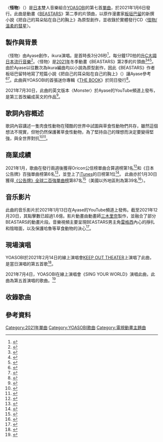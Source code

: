 {{noteTA
|G1=Music
}}
{{About|歌曲|“怪物”的其他意思|怪物 (消歧义)}}
{{Infobox Song
| name       = 怪物
| original_name = 「{{lang|ja|怪物}}」
| type       = single
| artist     = [[YOASOBI|YOASOBI]]
| cover      = Kaibutsucoverart.jpg
| border     = Yes
| album      = 《[[THE_BOOK_2|THE BOOK 2]]》
| released   = {{start date|2021|1|6}}
| format     = [[數位音樂下載|數位下載]]
| recorded   = 
| genre      = [[J-POP|J-POP]]
| length     = {{duration|m=3|s=26}}
| label      = [[YOASOBI|YOASOBI]]
| writer     = [[Ayase|Ayase]]
| producer   = [[Ayase|Ayase]]
| chronology = [[YOASOBI|YOASOBI]]
| prev_title = [[遙_(YOASOBI歌曲)|遙]]
| prev_year  = 2020
| next_title = [[溫柔的彗星|溫柔的彗星]]
| next_year  = 2021
| misc = {{External music video|{{youtube|dy90tA3TT1c|〈怪物〉}}}}
}}
{{Infobox Song
| name       = Monster
| original_name = 「{{lang|ja|怪物}}」
| type       = single
| artist     = [[YOASOBI|YOASOBI]]
| cover      = Yoasobi-Monster.jpeg
| border     = Yes
| album      = 《[[E-SIDE|E-SIDE]]》
| released   = {{start date|2021|7|29}}
| format     = [[數位音樂下載|數位下載]]
| recorded   = 
| genre      = [[J-POP|J-POP]]<br />英文歌曲
| length     = {{duration|m=3|s=25}}
| label      = [[YOASOBI|YOASOBI]]
| writer     = [[Ayase|Ayase]]
| producer   = [[Ayase|Ayase]]
| chronology = [[YOASOBI|YOASOBI]]
| prev_title = [[三原色_(YOASOBI歌曲)|RGB]]
| prev_year  = 2021
| next_title = [[群青_(YOASOBI歌曲)|Blue]]
| next_year  = 2021
| misc = {{External music video|{{youtube|Eoe5IZHbarQ|〈Monster〉}}}}
}}
〈'''怪物'''〉（{{jpn|j={{Ruby|怪物|かいぶつ}}|rm=kaibutsu|f=h}}）是[[日本|日本]]雙人音樂組合[[YOASOBI|YOASOBI]]的第七首[[單曲|單曲]]，於2021年1月6日發行。此曲是動畫《[[BEASTARS|BEASTARS]]》第二季的片頭曲，以原作漫畫家[[板垣巴留|板垣巴留]]的新撰小說《把自己的耳朵貼在自己的胸上》為原型創作，並收錄於實體發行CD〈[[怪物/溫柔的彗星|怪物/溫柔的彗星]]〉。

== 製作與背景 ==
〈怪物〉由Ayase創作，ikura演唱。是首時長3分26秒<ref name="youtube">{{Cite web|url=https://m.youtube.com/watch?v=dy90tA3TT1c|script-title=ja:YOASOBI「怪物」Official Music Video　(YOASOBI - Monster)|access-date=2021-03-01}}</ref>，每分鐘170拍的[[升C大調|升C大調]][[日本流行音樂|日本流行音樂]]<ref>{{Cite web |url=https://musicstax.com/track/na/06XQvnJb53SUYmlWIhUXUi |script-title=ja:Key and BPM of 怪物 by YOASOBI |website=musicstax.com |language=en |accessdate=2021-03-01 |archive-date=2021-02-17 |archive-url=https://web.archive.org/web/20210217113147/https://musicstax.com/track/na/06XQvnJb53SUYmlWIhUXUi |dead-url=no }}</ref>。〈怪物〉是[[2021年|2021年]]冬季動畫《BEASTARS》第2季的片頭曲<ref>{{Cite news|url=https://www.barks.jp/news/?id=1000194209|script-title=ja:YOASOBI、『BEASTARS』第2期OPテーマ「怪物」配信＋ノンクレジットOP映像＆ジャケット公開|date=2020-12-21|publisher=Barks|access-date=2021-03-16|archive-date=2021-01-10|archive-url=https://web.archive.org/web/20210110001223/https://www.barks.jp/news/?id=1000194209|dead-url=no}}</ref><ref>{{Cite news|url=https://skream.jp/news/2020/12/yoasobi_kaibutsu_release.php|script-title=ja:YOASOBI、TVアニメ"BEASTARS"第2期OPテーマ「怪物」来年1/6配信開始。ノンクレジットOP映像、アニメ・コラボ・ジャケットも解禁|date=2020-12-21|publisher=Skream|access-date=2021-03-16|archive-date=2021-01-09|archive-url=https://web.archive.org/web/20210109121449/https://skream.jp/news/2020/12/yoasobi_kaibutsu_release.php|dead-url=no}}</ref><ref>{{Cite news|url=https://spice.eplus.jp/articles/280486|script-title=ja:TVアニメ『BEASTARS』第2期のノンクレジットオープニング映像が解禁　YOASOBI「怪物」は2021年1月6日配信開始|date=2020-12-21|publisher=Spice|access-date=2021-03-16|archive-date=2020-12-21|archive-url=https://web.archive.org/web/20201221133030/https://spice.eplus.jp/articles/280486|dead-url=no}}</ref>。由於Ayase以往數次為ikura編曲均以小說為原型創作，因此《BEASTARS》作者板垣巴留特地寫了短篇小說《把自己的耳朵貼在自己的胸上》（{{lang-ja|自分の胸に自分の耳を押し当てて}}）讓Ayase參考<ref name="kkbox">{{Cite news|url=https://www.kkbox.com/tw/tc/column/showbiz-0-9674-1.html|title=【專訪】瘋狂霸榜怪物級新人YOASOBI 聊新作《THE BOOK》意外曝露戀愛觀|date=2021-03-16|publisher=KKBOX|author=Kazbom|access-date=2021-03-20|archive-date=2021-03-18|archive-url=https://web.archive.org/web/20210318051143/https://www.kkbox.com/tw/tc/column/showbiz-0-9674-1.html|dead-url=no}}</ref><ref>{{Cite news|url=https://www.fashion-press.net/news/66541|script-title=ja:YOASOBIの新曲「怪物」アニメ『BEASTARS』第2期のオープニングテーマに|date=2020-12-22|publisher=Fashion Press|access-date=2021-03-16|archive-date=2021-01-20|archive-url=https://web.archive.org/web/20210120161753/https://www.fashion-press.net/news/66541|dead-url=no}}</ref>。此曲與YOASOBI的首張迷你專輯《[[THE_BOOK_(迷你專輯)|THE BOOK]]》於同日發行<ref>{{Cite news|url=https://www.lisani.jp/0000161729/YOASOBI|script-title=ja:TVアニメ『BEASTARS』第2期OPテーマ「怪物」が1月6日より配信開始！ノンクレジットOP映像も解禁！アニメとコラボレーションしたジャケットも公開！|date=2020-12-22|publisher=Lisani|access-date=2021-03-16}}</ref>。

2021年7月30日，此曲的英文版本〈Monster〉於Ayase的YouTube頻道上發布，是第三首改編成英文的作品<ref>{{cite web |title=YOASOBI、「怪物」の英語版楽曲「Monster」配信開始＆MV公開 |url=https://www.cdjournal.com/main/news/yoasobi/92527 |publisher=CDJournal |accessdate=2021-08-02 |language=ja |date=2021-07-30 |archive-date=2021-08-02 |archive-url=https://web.archive.org/web/20210802004217/https://www.cdjournal.com/main/news/yoasobi/92527 |dead-url=no }}</ref>。

== 歌詞內容概述 ==
歌詞內容講述一隻肉食性動物在殘酷的世界中試圖與草食性動物們共存，雖然這個想法不現實，但牠仍然保護著草食性動物，為了堅持自己的理想而決定要變得堅強，與全世界對抗<ref>{{Cite news|url=https://utaten.com/specialArticle/index/5965|script-title=ja:YOASOBI「怪物」歌詞の意味を徹底解釈！自身を貫く大切さを教えてくれる？|date=2021-02-03|publisher=UtaTen|access-date=2021-03-01|archive-date=2021-02-03|archive-url=https://web.archive.org/web/20210203041544/https://utaten.com/specialArticle/index/5965|dead-url=no}}</ref><ref>{{Cite news|url=https://saluteproject.com/2021/01/08/kaibutsu/|script-title=ja:【YOASOBI／怪物】歌詞の意味を徹底解釈！原作の要約付きで「BEASTARS」OP曲を考察|date=2021-01-08|publisher=Salute Project|access-date=2021-03-01|archive-date=2021-02-13|archive-url=https://web.archive.org/web/20210213030430/https://saluteproject.com/2021/01/08/kaibutsu/|dead-url=no}}</ref>。

== 商業成績 ==
2021年1月，歌曲在發行兩週後獲得Oricon公信榜單曲合算週榜第1名<ref>{{Cite news|url=https://news.yahoo.co.jp/articles/e1ca1d779c89e178749c91e3738a0cc62adfbfd4|script-title=ja:YOASOBI、今年度初となる史上4組目の週間デジタルランキング3冠達成【オリコンランキング】|date=2021-01-20|publisher=Oricon News|access-date=2021-03-01}}{{Dead link}}</ref>和《日本公告牌》百強單曲榜第6名<ref>{{Cite web|url=http://www.billboard-japan.com/charts/detail?a=hot100&year=2021&month=01&day=25|title=Billboard Japan Hot 100|date=2021-01-25|publisher=Billboard Japan|access-date=2021-03-01|archive-date=2021-01-20|archive-url=https://web.archive.org/web/20210120052017/http://www.billboard-japan.com/charts/detail?a=hot100&year=2021&month=01&day=25|dead-url=no}}</ref>，並登上了[[iTunes|iTunes]]的日榜第1位<ref>{{Cite web|url=https://twitter.com/YOASOBI_staff/status/1346668851384107008?s=19|script-title=ja:本日より配信開始の新曲「怪物」が早iTunes1位！|date=2021-01-06|publisher=YOASOBI|access-date=2021-03-01}}</ref>。 此曲亦於1月30日獲得[[公告牌全球二百强单曲榜|《公告牌》全球二百強單曲榜]]第87名<ref>{{Cite web|url=https://www.billboard.com/charts/billboard-global-200/2021-01-30|title=Billboard Japan Global 200|access-date=2021-01-26|archive-date=2021-01-31|archive-url=https://web.archive.org/web/20210131033710/https://www.billboard.com/charts/billboard-global-200/2021-01-30|dead-url=no}}</ref>（美國以外地區則為第39名<ref>{{Cite web|url=https://www.billboard.com/charts/billboard-global-excl-us/2021-01-30|title=Billboard Japan Global 200 (Excl. US)|access-date=2021-01-26|archive-date=2021-02-01|archive-url=https://web.archive.org/web/20210201010656/https://www.billboard.com/charts/billboard-global-excl-us/2021-01-30|dead-url=no}}</ref>）。

== 音乐影片 ==
此曲的音乐影片於2021年1月13日在Ayase的YouTube頻道上發佈{{R|youtube}}。截至2021年12月20日，其點擊數已超過1.6億。影片動畫由動畫師[[三木里奈|三木里奈]]製作{{R|youtube}}，並融合了部分BEASTARS的動畫片段。音樂視頻主要呈現BEASTARS男主角[[BEASTARS#主要角色|雷格西]]內心的掙扎和陰暗面，以及保護哈魯等草食動物的決心<ref>{{cite news |script-title=ja:YOASOBI、新曲「怪物」がオープニングテーマを務めるTVアニメ『BEASTARS』とのコラボレーションMVプレミア公開決定 |url=https://spice.eplus.jp/articles/281374 |access-date=2021-02-18 |work=Eplus |agency=Spice |publisher=Eplus |date=2021-01-12 |language=ja |archive-date=2021-02-19 |archive-url=https://web.archive.org/web/20210219084059/http://spice.eplus.jp/articles/281374 |dead-url=no }}</ref>。

== 現場演唱 ==
YOASOBI於2021年2月14日的線上演唱會[[KEEP_OUT_THEATER|KEEP OUT THEATER]]上演唱了此曲，是當日演唱的第五首歌<ref>{{cite news |last=Shiba |first=Tomonori |script-title=ja:＜ライブレポート＞YOASOBI初ライブ【KEEP OUT THEATER】を振り返る　興奮を拡散させる“仕掛け”も考察 |url=http://www.billboard-japan.com/d_news/detail/97533/2 |access-date=2021-03-11 |work=Billboard Japan |publisher=Hanshin Contents Link |date=2021-03-01 |language=ja |archive-date=2021-03-20 |archive-url=https://web.archive.org/web/20210320150437/http://www.billboard-japan.com/d_news/detail/97533/2 |dead-url=no }}</ref>。

2021年7月4日，YOASOBI在線上演唱會《SING YOUR WORLD》演唱此曲，此曲為第五首演唱的歌曲。<ref name = singyourworld>{{youtube|TFzLU4DqT_M|〈SING YOUR WORLD〉}}</ref>

== 收錄歌曲 ==
{{tracklist
| headline = 數位下載
| total_length = 3:26
| title1 = {{lang|ja|怪物}}
| writer1 = [[Ayase|Ayase]]
| arranger1 = Ayase
| length1 = 3:26
}}
{{tracklist
| headline = 數位下載
| total_length = 3:25
| title1 = Monster (English Version)
| lyrics1 = Konnie Aoki
| arranger1 = Ayase
| length1 = 3:25
}}

== 參考資料 ==
{{RefList|2}} 

{{YOASOBI}}
{{Oricon單曲下載週榜冠軍 (2021年)|2021年1月25日}}
{{Oricon單曲串流週榜冠軍 (2021年)|2021年5月3日－5月24日}}
{{Oricon動畫單曲年榜冠軍 (2020年代)}}

[[Category:2021年單曲|Category:2021年單曲]]
[[Category:YOASOBI歌曲|Category:YOASOBI歌曲]]
[[Category:電視動畫主題曲|Category:電視動畫主題曲]]
